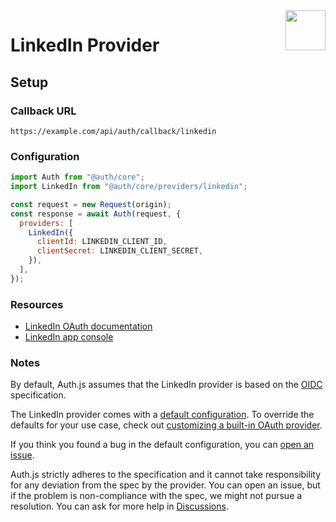 
<img align="right" src="/img/providers/linkedin.svg" height="64" width="64" />

# LinkedIn Provider

## Setup

### Callback URL

```
https://example.com/api/auth/callback/linkedin
```

### Configuration

```js
import Auth from "@auth/core";
import LinkedIn from "@auth/core/providers/linkedin";

const request = new Request(origin);
const response = await Auth(request, {
  providers: [
    LinkedIn({
      clientId: LINKEDIN_CLIENT_ID,
      clientSecret: LINKEDIN_CLIENT_SECRET,
    }),
  ],
});
```

### Resources

- [LinkedIn OAuth documentation](https://docs.microsoft.com/en-us/linkedin/shared/authentication/authorization-code-flow)
- [LinkedIn app console](https://www.linkedin.com/developers/apps/)

### Notes

By default, Auth.js assumes that the LinkedIn provider is
based on the [OIDC](https://openid.net/specs/openid-connect-core-1_0.html) specification.

<Callout>

The LinkedIn provider comes with a [default configuration](https://github.com/nextauthjs/next-auth/blob/main/packages/core/src/providers/linkedin.ts).
To override the defaults for your use case, check out [customizing a built-in OAuth provider](https://authjs.dev/guides/providers/custom-provider#override-default-options).

</Callout>

If you think you found a bug in the default configuration, you can [open an issue](https://authjs.dev/new/provider-issue).

Auth.js strictly adheres to the specification and it cannot take responsibility for any deviation from
the spec by the provider. You can open an issue, but if the problem is non-compliance with the spec,
we might not pursue a resolution. You can ask for more help in [Discussions](https://authjs.dev/new/github-discussions).
